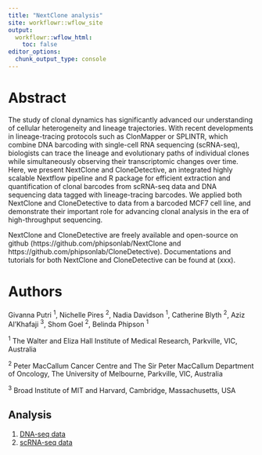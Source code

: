 ```yaml
---
title: "NextClone analysis"
site: workflowr::wflow_site
output:
  workflowr::wflow_html:
    toc: false
editor_options:
  chunk_output_type: console
---
```


# Abstract {-}

The study of clonal dynamics has significantly advanced our understanding of cellular heterogeneity and lineage trajectories. With recent developments in lineage-tracing protocols such as ClonMapper or SPLINTR, which combine DNA barcoding with single-cell RNA sequencing (scRNA-seq), biologists can trace the lineage and evolutionary paths of individual clones while simultaneously observing their transcriptomic changes over time. Here, we present NextClone and CloneDetective, an integrated highly scalable Nextflow pipeline and R package for efficient extraction and quantification of clonal barcodes from scRNA-seq data and DNA sequencing data tagged with lineage-tracing barcodes. We applied both NextClone and CloneDetective to data from a barcoded MCF7 cell line, and demonstrate their important role for advancing clonal analysis in the era of high-throughput sequencing.

NextClone and CloneDetective are freely available and open-source on github (https://github.com/phipsonlab/NextClone and https://github.com/phipsonlab/CloneDetective). Documentations and tutorials for both NextClone and CloneDetective can be found at (xxx).

# Authors {-}

Givanna Putri ^1^, Nichelle Pires ^2^, Nadia Davidson ^1^, Catherine Blyth ^2^, Aziz Al’Khafaji ^3^, Shom Goel ^2^, Belinda Phipson ^1^

^1^ The Walter and Eliza Hall Institute of Medical Research, Parkville, VIC, Australia

^2^ Peter MacCallum Cancer Centre and The Sir Peter MacCallum Department of Oncology, The University of Melbourne, Parkville, VIC, Australia

^3^ Broad Institute of MIT and Harvard, Cambridge, Massachusetts, USA

## Analysis

1. [DNA-seq data](DNAseq_data_analysis.html)
2. [scRNA-seq data](sc_data_analysis.html)


